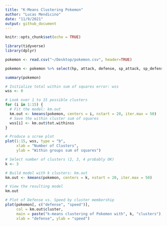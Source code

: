 ```yaml
---
title: "K-Means Clustering Pokemon"
author: "Lucas Mendicino"
date: "11/9/2021"
output: github_document
---
```


```r
knitr::opts_chunk$set(echo = TRUE)
```


```r
library(tidyverse)
library(dplyr)
```


```r
pokemon <- read.csv("~/Desktop/pokemon.csv", header=TRUE)

pokemon <- pokemon %>% select(hp, attack, defense, sp_attack, sp_defense, speed)
```

```r
summary(pokemon)

```

```r
# Initialize total within sum of squares error: wss
wss <- 0

# Look over 1 to 15 possible clusters
for (i in 1:15) {
  # Fit the model: km.out
  km.out <- kmeans(pokemon, centers = i, nstart = 20, iter.max = 50)
  # Save the within cluster sum of squares
  wss[i] <- km.out$tot.withinss
}

# Produce a scree plot
plot(1:15, wss, type = "b", 
     xlab = "Number of Clusters", 
     ylab = "Within groups sum of squares")

# Select number of clusters (2, 3, 4 probably OK)
k <- 3

# Build model with k clusters: km.out
km.out <- kmeans(pokemon, centers = k, nstart = 20, iter.max = 50)

# View the resulting model
km.out

# Plot of Defense vs. Speed by cluster membership
plot(pokemon[, c("defense", "speed")],
     col = km.out$cluster,
     main = paste("k-means clustering of Pokemon with", k, "clusters"),
     xlab = "defense", ylab = "speed")

```





